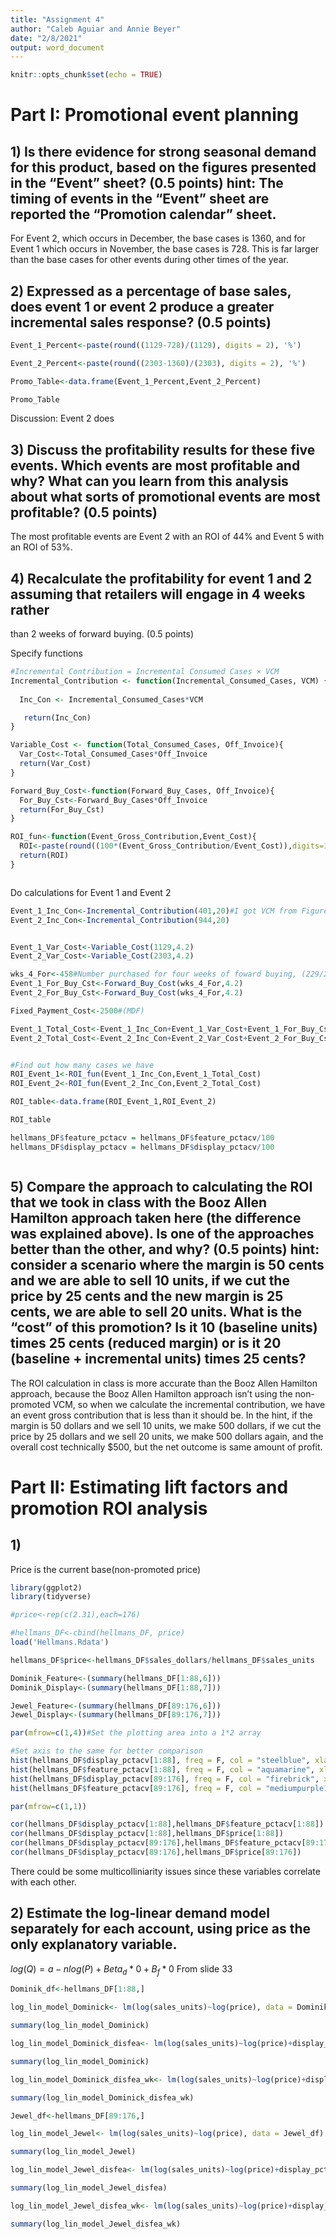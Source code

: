 ```yaml
---
title: "Assignment 4"
author: "Caleb Aguiar and Annie Beyer"
date: "2/8/2021"
output: word_document
---
```


```r
knitr::opts_chunk$set(echo = TRUE)
```

# Part I: Promotional event planning

## 1) Is there evidence for strong seasonal demand for this product, based on the figures presented in the “Event” sheet? (0.5 points) hint: The timing of events in the “Event” sheet are reported the “Promotion calendar” sheet.

For Event 2, which occurs in December, the base cases is 1360, and for Event 1 which occurs in November, the base cases is 728. This is far larger than the base cases for other events during other times of the year.

## 2) Expressed as a percentage of base sales, does event 1 or event 2 produce a greater incremental sales response? (0.5 points)

```r
Event_1_Percent<-paste(round((1129-728)/(1129), digits = 2), '%')

Event_2_Percent<-paste(round((2303-1360)/(2303), digits = 2), '%')

Promo_Table<-data.frame(Event_1_Percent,Event_2_Percent)

Promo_Table
```
Discussion: Event 2 does


## 3) Discuss the profitability results for these five events. Which events are most profitable and why? What can you learn from this analysis about what sorts of promotional events are most profitable? (0.5 points)


The most profitable events are Event 2 with an ROI of 44% and Event 5 with an ROI of 53%. 


## 4) Recalculate the profitability for event 1 and 2 assuming that retailers will engage in 4 weeks rather
than 2 weeks of forward buying. (0.5 points)

Specify functions

```r
#Incremental Contribution = Incremental Consumed Cases × VCM
Incremental_Contribution <- function(Incremental_Consumed_Cases, VCM) {
     
  Inc_Con <- Incremental_Consumed_Cases*VCM

   return(Inc_Con)
}

Variable_Cost <- function(Total_Consumed_Cases, Off_Invoice){
  Var_Cost<-Total_Consumed_Cases*Off_Invoice
  return(Var_Cost)
}

Forward_Buy_Cost<-function(Forward_Buy_Cases, Off_Invoice){
  For_Buy_Cst<-Forward_Buy_Cases*Off_Invoice
  return(For_Buy_Cst)
}

ROI_fun<-function(Event_Gross_Contribution,Event_Cost){
  ROI<-paste(round((100*(Event_Gross_Contribution/Event_Cost)),digits=1),"%")
  return(ROI)
}



```

Do calculations for Event 1 and Event 2

```r



Event_1_Inc_Con<-Incremental_Contribution(401,20)#I got VCM from Figure 1: Brand Summary 
Event_2_Inc_Con<-Incremental_Contribution(944,20)


Event_1_Var_Cost<-Variable_Cost(1129,4.2)
Event_2_Var_Cost<-Variable_Cost(2303,4.2)

wks_4_For<-458#Number purchased for four weeks of foward buying, (229/2)*4
Event_1_For_Buy_Cst<-Forward_Buy_Cost(wks_4_For,4.2)
Event_2_For_Buy_Cst<-Forward_Buy_Cost(wks_4_For,4.2)

Fixed_Payment_Cost<-2500#(MDF)

Event_1_Total_Cost<-Event_1_Inc_Con+Event_1_Var_Cost+Event_1_For_Buy_Cst+Fixed_Payment_Cost
Event_2_Total_Cost<-Event_2_Inc_Con+Event_2_Var_Cost+Event_2_For_Buy_Cst+Fixed_Payment_Cost


#Find out how many cases we have
ROI_Event_1<-ROI_fun(Event_1_Inc_Con,Event_1_Total_Cost)
ROI_Event_2<-ROI_fun(Event_2_Inc_Con,Event_2_Total_Cost)

ROI_table<-data.frame(ROI_Event_1,ROI_Event_2)

ROI_table

hellmans_DF$feature_pctacv = hellmans_DF$feature_pctacv/100
hellmans_DF$display_pctacv = hellmans_DF$display_pctacv/100



```




## 5) Compare the approach to calculating the ROI that we took in class with the Booz Allen Hamilton approach taken here (the difference was explained above). Is one of the approaches better than the other, and why? (0.5 points) hint: consider a scenario where the margin is 50 cents and we are able to sell 10 units, if we cut the price by 25 cents and the new margin is 25 cents, we are able to sell 20 units. What is the “cost” of this promotion? Is it 10 (baseline units) times 25 cents (reduced margin) or is it 20 (baseline + incremental units) times 25 cents?


The ROI calculation in class is more accurate than the Booz Allen Hamilton approach, because the Booz Allen Hamilton approach isn't using the non-promoted VCM, so when we calculate the incremental contribution, we have an event gross contribution that is less than it should be. In the hint, if the margin is 50 dollars and we sell 10 units, we make 500 dollars, if we cut the price by 25 dollars and we sell 20 units,  we make 500 dollars again, and the overall cost technically $500, but the net outcome is same amount of profit. 



# Part II: Estimating lift factors and promotion ROI analysis

## 1) 

Price is the current base(non-promoted price)
```r
library(ggplot2)
library(tidyverse)

#price<-rep(c(2.31),each=176)

#hellmans_DF<-cbind(hellmans_DF, price)
load('Hellmans.Rdata')

hellmans_DF$price<-hellmans_DF$sales_dollars/hellmans_DF$sales_units

Dominik_Feature<-(summary(hellmans_DF[1:88,6]))
Dominik_Display<-(summary(hellmans_DF[1:88,7]))

Jewel_Feature<-(summary(hellmans_DF[89:176,6]))
Jewel_Display<-(summary(hellmans_DF[89:176,7]))

par(mfrow=c(1,4))#Set the plotting area into a 1*2 array

#Set axis to the same for better comparison
hist(hellmans_DF$display_pctacv[1:88], freq = F, col = "steelblue", xlab = "Percentage", main = "Dominicks Display")
hist(hellmans_DF$feature_pctacv[1:88], freq = F, col = "aquamarine", xlab = "Percentage", main = "Dominicks Feature")
hist(hellmans_DF$display_pctacv[89:176], freq = F, col = "firebrick", xlab = "Percentage", main = "Jewel Display")
hist(hellmans_DF$feature_pctacv[89:176], freq = F, col = "mediumpurple1", xlab = "Percentage", main = "Jewel Feature")

par(mfrow=c(1,1))


```

```r
cor(hellmans_DF$display_pctacv[1:88],hellmans_DF$feature_pctacv[1:88])
cor(hellmans_DF$display_pctacv[1:88],hellmans_DF$price[1:88])
cor(hellmans_DF$display_pctacv[89:176],hellmans_DF$feature_pctacv[89:176])
cor(hellmans_DF$display_pctacv[89:176],hellmans_DF$price[89:176])

```
There could be some multicolliniarity issues since these variables correlate with each other.

## 2) Estimate the log-linear demand model separately for each account, using price as the only explanatory variable.


$log(Q) =  a - nlog(P) + Beta_d * 0 + B_f *0$ From slide 33


```r

Dominik_df<-hellmans_DF[1:88,]

log_lin_model_Dominick<- lm(log(sales_units)~log(price), data = Dominik_df)

summary(log_lin_model_Dominick)

log_lin_model_Dominick_disfea<- lm(log(sales_units)~log(price)+display_pctacv+feature_pctacv, data = Dominik_df)

summary(log_lin_model_Dominick)

log_lin_model_Dominick_disfea_wk<- lm(log(sales_units)~log(price)+display_pctacv+feature_pctacv+week, data = Dominik_df)

summary(log_lin_model_Dominick_disfea_wk)

```
```r
Jewel_df<-hellmans_DF[89:176,]

log_lin_model_Jewel<- lm(log(sales_units)~log(price), data = Jewel_df)

summary(log_lin_model_Jewel)

log_lin_model_Jewel_disfea<- lm(log(sales_units)~log(price)+display_pctacv+feature_pctacv, data = Jewel_df)

summary(log_lin_model_Jewel_disfea)

log_lin_model_Jewel_disfea_wk<- lm(log(sales_units)~log(price)+display_pctacv+feature_pctacv+week, data = Jewel_df)

summary(log_lin_model_Jewel_disfea_wk)

```

